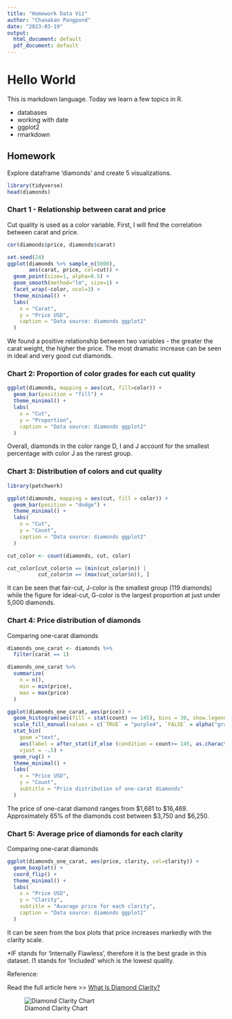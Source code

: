 ```yaml
---
title: "Homework Data Viz"
author: "Chanakan Pangpond"
date: "2023-03-19"
output:
  html_document: default
  pdf_document: default
---
```


# Hello World

This is markdown language. Today we learn a few topics in R.

- databases
- working with date
- ggplot2
- rmarkdown

## Homework

Explore dataframe 'diamonds' and create 5 visualizations.

```r
library(tidyverse)
head(diamonds)
```

### Chart 1 - Relationship between carat and price

Cut quality is used as a color variable. First, I will find the correlation between carat and price.

```r
cor(diamonds$price, diamonds$carat)

set.seed(24)
ggplot(diamonds %>% sample_n(5000),
       aes(carat, price, col=cut)) +
  geom_point(size=1, alpha=0.5) +
  geom_smooth(method="lm", size=1) +
  facet_wrap(~color, ncol=3) +
  theme_minimal() +
  labs(
    x = "Carat",
    y = "Price USD",
    caption = "Data source: diamonds ggplot2"
  )
```

We found a positive relationship between two variables - the greater the carat weight, the higher the price. The most dramatic increase can be seen in ideal and very good cut diamonds.

### Chart 2: Proportion of color grades for each cut quality

```r
ggplot(diamonds, mapping = aes(cut, fill=color)) +
  geom_bar(position = "fill") +
  theme_minimal() +
  labs(
    x = "Cut",
    y = "Proportion",
    caption = "Data source: diamonds ggplot2"
  ) 
```

Overall, diamonds in the color range D, I and J account for the smallest percentage with color J as the rarest group.

### Chart 3: Distribution of colors and cut quality

```r
library(patchwork)
```


```r
ggplot(diamonds, mapping = aes(cut, fill = color)) +
  geom_bar(position = "dodge") +
  theme_minimal() +
  labs(
    x = "Cut",
    y = "Count",
    caption = "Data source: diamonds ggplot2"
  ) 
```

```r
cut_color <- count(diamonds, cut, color)

cut_color[cut_color$n == (min(cut_color$n)) |
          cut_color$n == (max(cut_color$n)), ]
```

It can be seen that fair-cut, J-color is the smallest group (119 diamonds) while the figure for ideal-cut, G-color is the largest proportion at just under 5,000 diamonds.

### Chart 4: Price distribution of diamonds

Comparing one-carat diamonds

```r
diamonds_one_carat <- diamonds %>%
  filter(carat == 1)

diamonds_one_carat %>%
  summarize(
    n = n(),
    min = min(price),
    max = max(price)
  )

ggplot(diamonds_one_carat, aes(price)) +
  geom_histogram(aes(fill = stat(count) >= 145), bins = 30, show.legend = FALSE) +
  scale_fill_manual(values = c(`TRUE` = "purple4", `FALSE` = alpha("gray", 0.7))) +
  stat_bin(
    geom ="text", 
    aes(label = after_stat(if_else (condition = count>= 145, as.character(count), ""))), 
    vjust = -.5) + 
  geom_rug() +
  theme_minimal() +
  labs(
    x = "Price USD",
    y = "Count",
    subtitle = "Price distribution of one-carat diamonds"
  )
```

The price of one-carat diamond ranges from $1,681 to $16,469. Approximately 65% of the diamonds cost between $3,750 and $6,250. 

### Chart 5: Average price of diamonds for each clarity

Comparing one-carat diamonds

```r
ggplot(diamonds_one_carat, aes(price, clarity, col=clarity)) +
  geom_boxplot() +
  coord_flip() +
  theme_minimal() +
  labs(
    x = "Price USD",
    y = "Clarity",
    subtitle = "Avarage price for each clarity",
    caption = "Data source: diamonds ggplot2"
  )
```

It can be seen from the box plots that price increases markedly with the clarity scale.

*IF stands for 'Internally Flawless', therefore it is the best grade in this dataset. I1 stands for 'Included' which is the lowest quality.

Reference:

Read the full article here >>
[What Is Diamond Clarity?](https://www.brilliantearth.com/diamond/buying-guide/clarity/)

![Diamond Clarity Chart](https://www.datocms-assets.com/25216/1652905573-m-clarity-chart.jpg?q=25&auto=format&w=828)
